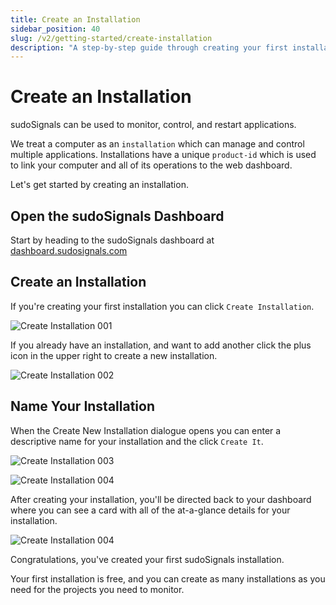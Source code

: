 ```yaml
---
title: Create an Installation 
sidebar_position: 40
slug: /v2/getting-started/create-installation
description: "A step-by-step guide through creating your first installation"
---
```


# Create an Installation


sudoSignals can be used to monitor, control, and restart applications. 

We treat a computer as an `installation` which can manage and control multiple applications. Installations have a unique `product-id` which is used to link your computer and all of its operations to the web dashboard. 

Let's get started by creating an installation. 

## Open the sudoSignals Dashboard

Start by heading to the sudoSignals dashboard at [dashboard.sudosignals.com](https://dashboard.sudosignals.com/)

## Create an Installation

If you're creating your first installation you can click `Create Installation`. 

![Create Installation 001](/img/create-installation/create-installation-001.png)

If you already have an installation, and want to add another click the plus icon in the upper right to create a new installation.

![Create Installation 002](/img/create-installation/create-installation-002.png)

## Name Your Installation

When the Create New Installation dialogue opens you can enter a descriptive name for your installation and the click `Create It`.

![Create Installation 003](/img/create-installation/create-installation-003.png)

![Create Installation 004](/img/create-installation/create-installation-004.png)

After creating your installation, you'll be directed back to your dashboard where you can see a card with all of the at-a-glance details for your installation.

![Create Installation 004](/img/create-installation/create-installation-005.png)

Congratulations, you've created your first sudoSignals installation.  

Your first installation is free, and you can create as many installations as you need for the projects you need to monitor.